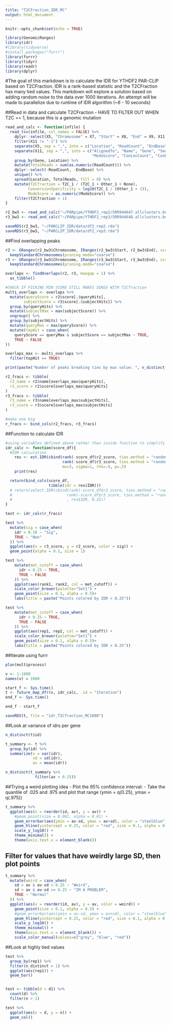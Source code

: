 ```yaml
---
title: "T2CFraction_IDR_MC"
output: html_document
---
```


```r
knitr::opts_chunk$set(echo = TRUE)

library(GenomicRanges)
library(idr)
#library(tidyverse)
#install.packages("furrr")
library(furrr)
library(tidyr)
library(readr)
library(dplyr)
```

#The goal of this markdown is to calculate the IDR for YTHDF2 PAR-CLIP based on T2CFraction. IDR is a rank-based statistic and the T2CFraction has many tied values. This markdown will explore a solution based on adding random noise to the data over 1000 iterations. An attempt will be made to parallelize due to runtime of IDR algorithm (~6 - 10 seconds)

##Read in data and calculate T2CFraction
 - HAVE TO FILTER OUT WHEN T2C == 1, because this is a genomic mutation
```r
read_and_calc <- function(infile) {
  read_tsv(infile, col_names = FALSE) %>%
    dplyr::select(X5, "Chromosome" = X7, "Start" = X8, "End" = X9, X11, "Strand" = X12) %>%
    filter(X11 != "-1") %>%
    separate(X5, sep = ",", into = c("Location", "ReadCount", "EndBase")) %>%
    separate(X11, sep = ",", into = c("AlignedTo", "Name", "Gene", "Seq", "Reads", "ModeLocation", 
                                      "ModeScore", "ConLocCount", "ConEvCount", "NonConEvCount", "Annotation")) %>%
    group_by(Gene, Location) %>%
    mutate(TotalReads = sum(as.numeric(ReadCount))) %>%
    dplyr::select(-ReadCount, -EndBase) %>%
    unique() %>%
    spread(Location, TotalReads, fill = 0) %>%
    mutate(T2Cfraction = T2C_1 / (T2C_1 + Other_1 + None),
          ConversionSpecificity = log10(T2C_1 / (Other_1 + 1)),
          ModeScore = as.numeric(ModeScore)) %>%
    filter(T2Cfraction < 1)
}

r2_bw3 <- read_and_calc("~/PARpipe/YTHDF2_rep2/SRR944647.allclusters.bed")
r3_bw3 <- read_and_calc("~/PARpipe/YTHDF2_rep3/SRR944648.allclusters.bed")

saveRDS(r2_bw3, "~/PARCLIP_IDR/data/df2_rep2.rda")
saveRDS(r3_bw3, "~/PARCLIP_IDR/data/df2_rep3.rda")

```
##Find overlapping peaks
```r
r2 <- GRanges(r2_bw3$Chromosome, IRanges(r2_bw3$Start, r2_bw3$End), score=r2_bw3$T2Cfraction, name = r2_bw3$Gene) %>%
  keepStandardChromosomes(pruning.mode="coarse")
r3 <- GRanges(r3_bw3$Chromosome, IRanges(r3_bw3$Start, r3_bw3$End), score=r3_bw3$T2Cfraction, name = r3_bw3$Gene) %>%
  keepStandardChromosomes(pruning.mode="coarse")

overlaps <- findOverlaps(r2, r3, maxgap = 1) %>%
  as_tibble()

#CHECK IF PICKING MIN SCORE STILL MAKES SENSE WITH T2Cfraction
multi_overlaps <- overlaps %>%
  mutate(queryScore = r2$score[.$queryHits],
        subjectScore = r3$score[.$subjectHits]) %>%
  group_by(queryHits) %>%
  mutate(subjectMax = max(subjectScore)) %>%
  ungroup() %>%
  group_by(subjectHits) %>%
  mutate(queryMax = max(queryScore)) %>%
  mutate(topHit = case_when(
    queryScore == queryMax & subjectScore == subjectMax ~ TRUE,
    TRUE ~ FALSE
))

overlaps_max <- multi_overlaps %>%
  filter(topHit == TRUE)

print(paste("Number of peaks breaking ties by max value: ", n_distinct(overlaps_max$queryHits)))

r2_fracs <- tibble(
  r2_name = r2$name[overlaps_max$queryHits],
  r2_score = r2$score[overlaps_max$queryHits]
)
r3_fracs <- tibble(
  r3_name = r3$name[overlaps_max$subjectHits],
  r3_score = r3$score[overlaps_max$subjectHits]
)

#make one big 
r_fracs <- bind_cols(r2_fracs, r3_fracs)
```


##Function to calculate IDR
```r
#using variables defined above rather than inside function to simplify furrr call below
idr_calc <- function(score_df){
  #IDR calculation
    res <- est.IDR(cbind(rank(-score_df$r2_score, ties.method = "random"), 
                         rank(-score_df$r3_score, ties.method = "random")), 
                         mu=3, sigma=1, rho=.9, p=.5)
    print(res)

  return(bind_cols(score_df,
                   tibble(idr = res$IDR)))
  # return(select.IDR(cbind(rank(-score_df$r2_score, ties.method = "random"), 
  #                        rank(-score_df$r3_score, ties.method = "random"))
  #                        , res$IDR, 0.25))
}

test <- idr_calc(r_fracs)

test %>%
  mutate(sig = case_when(
    idr < 0.10 ~ "Sig",
    TRUE ~ "Non"
  )) %>%
  ggplot(aes(x = r3_score, y = r2_score, color = sig)) +
  geom_point(alpha = 0.1, size = 1)

test %>%
    mutate(met_cutoff = case_when(
      idr < 0.25 ~ TRUE,
      TRUE ~ FALSE
    )) %>%
    ggplot(aes(rank1, rank2, col = met_cutoff)) +
    scale_color_brewer(palette="Set1") +
    geom_point(size = 0.1, alpha = 0.5)+
    labs(title = paste("Points colored by IDR < 0.25"))

test %>%
    mutate(met_cutoff = case_when(
      idr < 0.25 ~ TRUE,
      TRUE ~ FALSE
    )) %>%
    ggplot(aes(rep1, rep2, col = met_cutoff)) +
    scale_color_brewer(palette="Set1") +
    geom_point(size = 0.1, alpha = 0.5)+
    labs(title = paste("Points colored by IDR < 0.25"))

```

##Iterate using furrr
```r
plan(multiprocess)

v <- 1:1000
names(v) = 1000

start_f <- Sys.time()
t <- future_map_dfr(v, idr_calc, .id = "Iteration")
end_f <- Sys.time()

end_f - start_f

saveRDS(t, file = "idr_T2Cfraction_MC1000")
```

##Look at variance of idrs per gene
```r
n_distinct(t$id)

t_summary <- t %>%
  group_by(id) %>%
  summarize(v = var(idr),
            sd = sd(idr),
            av = mean(idr))

n_distinct(t_summary %>%
             filter(av < 0.25))
```

##Trying a weird plotting idea
 - Plot the 95% confidence interval:
  - Take the quantile of .025 and .975 and plot that range (ymin = q(0.25), ymax = q(.975))
```r
t_summary %>%
  ggplot(aes(x = reorder(id, av), y = av)) +
    #geom_point(size = 0.001, alpha = 0.01) +
    geom_errorbar(aes(ymin = av-sd, ymax = av+sd), color = "steelblue", alpha = 0.5) +
    geom_hline(yintercept = 0.25, color = "red", size = 0.1, alpha = 0.5) +
    scale_y_log10() +
    theme_minimal() +
    theme(axis.text.x = element_blank())


```

## Filter for values that have weirdly large SD, then plot points
```r
t_summary %>%
  mutate(weird = case_when(
    sd > av & av-sd < 0.25 ~ "Weird",
    sd > av & av-sd >= 0.25 ~ "IM A PROBLEM",
    TRUE ~ "Normal"
  )) %>%
  ggplot(aes(x = reorder(id, av), y = av, color = weird)) +
    geom_point(size = 0.1, alpha = 0.5) +
    #geom_errorbar(aes(ymin = av-sd, ymax = av+sd), color = "steelblue", alpha = 0.5) +
    geom_hline(yintercept = 0.25, color = "red", size = 0.1, alpha = 0.5) +
    scale_y_log10() +
    theme_minimal() +
    theme(axis.text.x = element_blank()) +
    scale_color_manual(values=c("grey", "blue", "red"))
```

##Look at highly tied values
```r
test %>%
  group_by(rep1) %>%
  filter(n_distinct > 1) %>%
  ggplot(aes(rep1)) +
  geom_bar()


test <- tibble(d = d1) %>% 
  count(d) %>%
  filter(n > 1) 

test %>%
  ggplot(aes(x = d, y = n)) +
  geom_col()
```







